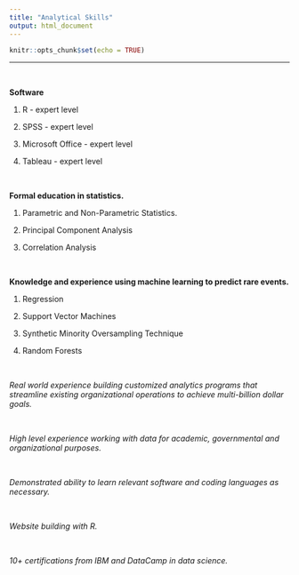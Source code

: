 ```yaml
---
title: "Analytical Skills"
output: html_document
---
```


```r
knitr::opts_chunk$set(echo = TRUE)
```
---
&nbsp;

**Software**

1. R - expert level

2. SPSS - expert level

3. Microsoft Office - expert level

4. Tableau - expert level

&nbsp;


**Formal education in statistics.**

1. Parametric and Non-Parametric Statistics.

2. Principal Component Analysis

3. Correlation Analysis

&nbsp;

**Knowledge and experience using machine learning to predict rare events.** 

1. Regression 

2. Support Vector Machines

3. Synthetic Minority Oversampling Technique 

4. Random Forests 

&nbsp;

*Real world experience building customized analytics programs that streamline existing organizational operations to achieve multi-billion dollar goals.* 

&nbsp;

*High level experience working with data for academic, governmental and organizational purposes.*

&nbsp;

*Demonstrated ability to learn relevant software and coding languages as necessary.*

&nbsp;

*Website building with R.* 

&nbsp;

*10+ certifications from IBM and DataCamp in data science.*



<link rel="stylesheet" href="style.css" type="text/css" />
<script>
  (function(i,s,o,g,r,a,m){i['GoogleAnalyticsObject']=r;i[r]=i[r]||function(){
  (i[r].q=i[r].q||[]).push(arguments)},i[r].l=1*new Date();a=s.createElement(o),
  m=s.getElementsByTagName(o)[0];a.async=1;a.src=g;m.parentNode.insertBefore(a,m)
  })(window,document,'script','https://www.google-analytics.com/analytics.js','ga');

  ga('create', 'UA-91308049-1', 'auto');
  ga('send', 'pageview');

</script>



<!-- Go to www.addthis.com/dashboard to customize your tools --> <script type="text/javascript" src="//s7.addthis.com/js/300/addthis_widget.js#pubid=ra-589036a8549be1ce"></script>

